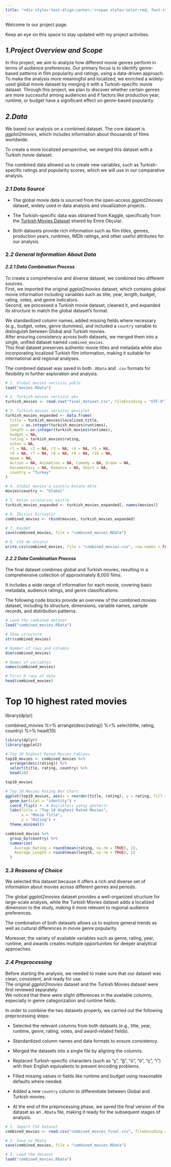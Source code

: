 ```yaml
---
title: "<div style='text-align:center;'><span style='color:red; font-style:italic;'>Project Genre Matters: Exploring Film Audience Preferences</span></div>"
---
```


Welcome to our project page.

Keep an eye on this space to stay updated with my project activities.

## *1.Project Overview and Scope*

In this project, we aim to analyze how different movie genres perform in terms of audience preferences. Our primary focus is to identify genre-based patterns in film popularity and ratings, using a data-driven approach. To make the analysis more meaningful and localized, we enriched a widely-used global movie dataset by merging it with a Turkish-specific movie dataset. Through this project, we plan to discover whether certain genres are more successful among audiences and if factors like production year, runtime, or budget have a significant effect on genre-based popularity.

## *2.Data*

We based our analysis on a combined dataset. The core dataset is *ggplot2movies*, which includes information about thousands of films worldwide.\

To create a more localized perspective, we merged this dataset with a Turkish movie dataset.\

The combined data allowed us to create new variables, such as Turkish-specific ratings and popularity scores, which we will use in our comparative analysis.

### *2.1 Data Source*

-   The global movie data is sourced from the open-access *ggplot2movies* dataset, widely used in data analysis and visualization projects.

-   The Turkish-specific data was obtained from Kaggle, specifically from the [Turkish Movies Dataset](https://www.kaggle.com/datasets/emreokcular/turkish-movies) shared by Emre Okçular.

-   Both datasets provide rich information such as film titles, genres, production years, runtimes, IMDb ratings, and other useful attributes for our analysis.

### 2.*2 General Information About Data*

#### ***2.2.1 Data Combination Process***

To create a comprehensive and diverse dataset, we combined two different sources.\
First, we imported the original *ggplot2movies* dataset, which contains global movie information including variables such as title, year, length, budget, rating, votes, and genre indicators.\
Second, we processed a Turkish movie dataset, cleaned it, and expanded its structure to match the global dataset's format.

We standardized column names, added missing fields where necessary (e.g., budget, votes, genre dummies), and included a `country` variable to distinguish between Global and Turkish movies.\
After ensuring consistency across both datasets, we merged them into a single, unified dataset named `combined_movies`.\
This final dataset preserves authentic movie titles and metadata while also incorporating localized Turkish film information, making it suitable for international and regional analyses.

The combined dataset was saved in both `.RData` and `.csv` formats for flexibility in further exploration and analysis.

```r

# 1. Global movies verisini yükle
load("movies.RData")

# 2. Turkish movies verisini oku
turkish_movies <- read.csv("final_dataset.csv", fileEncoding = "UTF-8")

# 3. Turkish movies verisini genişlet
turkish_movies_expanded <- data.frame(
  title = turkish_movies$localized.title,
  year = as.integer(turkish_movies$runtimes),
  length = as.integer(turkish_movies$runtimes),
  budget = NA,
  rating = turkish_movies$rating,
  votes = NA,
  r1 = NA, r2 = NA, r3 = NA, r4 = NA, r5 = NA, 
  r6 = NA, r7 = NA, r8 = NA, r9 = NA, r10 = NA,
  mpaa = NA,
  Action = NA, Animation = NA, Comedy = NA, Drama = NA,
  Documentary = NA, Romance = NA, Short = NA,
  country = "Turkey"
)

# 4. Global movies'a country kolonu ekle
movies$country <- "Global"

# 5. Kolon sıralarını eşitle
turkish_movies_expanded <- turkish_movies_expanded[, names(movies)]

# 6. İkisini birleştir
combined_movies <- rbind(movies, turkish_movies_expanded)

# 7. Kaydet
save(combined_movies, file = "combined_movies.RData")

# 8. CSV de oluştur
write.csv(combined_movies, file = "combined_movies.csv", row.names = FALSE)

```

#### ***2.2.2 Data Combination Process***

The final dataset combines global and Turkish movies, resulting in a comprehensive collection of approximately 8,000 films.\

It includes a wide range of information for each movie, covering basic metadata, audience ratings, and genre classifications.

The following code blocks provide an overview of the combined movies dataset, including its structure, dimensions, variable names, sample records, and distribution patterns.

```r

# Load the combined dataset
load("combined_movies.RData")

# Show structure
str(combined_movies)
```

```r
# Number of rows and columns
dim(combined_movies)
```

```r

# Names of variables
names(combined_movies)

```

```r
# First 6 rows of data
head(combined_movies)

```

# Top 10 highest rated movies

library(dplyr)

combined_movies %\>% arrange(desc(rating)) %\>% select(title, rating, country) %\>% head(10)

```r

library(dplyr)
library(ggplot2)

# Top 10 Highest Rated Movies tablosu
top10_movies <- combined_movies %>%
  arrange(desc(rating)) %>%
  select(title, rating, country) %>%
  head(10)

top10_movies

# Top 10 Movies Rating Bar Chart
ggplot(top10_movies, aes(x = reorder(title, rating), y = rating, fill = country)) +
  geom_bar(stat = "identity") +
  coord_flip() +  # Başlıkları yatay gösterir
  labs(title = "Top 10 Highest Rated Movies",
       x = "Movie Title",
       y = "Rating") +
  theme_minimal()


```

```r

combined_movies %>%
  group_by(country) %>%
  summarize(
    Average_Rating = round(mean(rating, na.rm = TRUE), 2),
    Average_Length = round(mean(length, na.rm = TRUE), 1)
  )

```

### 2.*3 Reasons of Choice*

We selected this dataset because it offers a rich and diverse set of information about movies across different genres and periods.\

The global *ggplot2movies* dataset provides a well-organized structure for large-scale analysis, while the Turkish Movies dataset adds a localized dimension to the study, making it more relevant to regional audience preferences.\

The combination of both datasets allows us to explore general trends as well as cultural differences in movie genre popularity.\

Moreover, the variety of available variables such as genre, rating, year, runtime, and awards creates multiple opportunities for deeper analytical approaches.

### *2.4 Preprocessing*

Before starting the analysis, we needed to make sure that our dataset was clean, consistent, and ready for use.\
The original *ggplot2movies* dataset and the Turkish Movies dataset were first reviewed separately.\
We noticed that there were slight differences in the available columns, especially in genre categorization and runtime fields.

In order to combine the two datasets properly, we carried out the following preprocessing steps:

-   Selected the relevant columns from both datasets (e.g., title, year, runtime, genre, rating, votes, and award-related fields).

-   Standardized column names and data formats to ensure consistency.

-   Merged the datasets into a single file by aligning the columns.

-   Replaced Turkish-specific characters (such as "ş", "ğ", "ü", "ö", "ç", "ı") with their English equivalents to prevent encoding problems.

-   Filled missing values in fields like runtime and budget using reasonable defaults where needed.

-   Added a new `country` column to differentiate between Global and Turkish movies.

-   At the end of the preprocessing phase, we saved the final version of the dataset as an `.RData` file, making it ready for the subsequent stages of analysis.

```r

# 1. Import CSV Dataset
combined_movies <- read.csv("combined_movies_final.csv", fileEncoding = "UTF-8")

# 2. Save as RData
save(combined_movies, file = "combined_movies.RData")

# 3. Load the dataset
load("combined_movies.RData")
```
